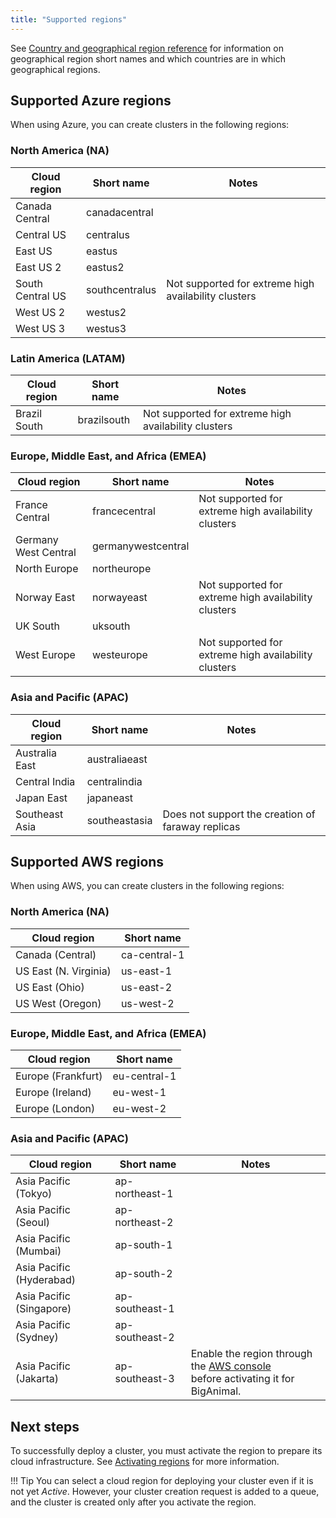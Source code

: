 ```yaml
---
title: "Supported regions"
---
```


See [Country and geographical region reference](country_reference) for information on geographical region short names and which countries are in which geographical regions.


## Supported Azure regions 

When using Azure, you can create clusters in the following regions:

### North America (NA)

|     Cloud region     |     Short name     |                        Notes                         |
| -------------------- | ------------------ | ---------------------------------------------------- |
| Canada Central       | canadacentral      |                                                      |
|  Central US           | centralus          |                                                      |
|  East US              | eastus             |                                                      |
|  East US 2            | eastus2            |                                                      |
|  South Central US     | southcentralus     | Not supported for extreme high availability clusters |
|  West US 2            | westus2            |                                                      |
|  West US 3            | westus3            |                                                      |

### Latin America (LATAM)

|     Cloud region     |     Short name     |                        Notes                         |
| -------------------- | ------------------ | ---------------------------------------------------- |
| Brazil South         | brazilsouth        | Not supported for extreme high availability clusters |

### Europe, Middle East, and Africa (EMEA)

|     Cloud region     |     Short name     |                        Notes                         |
| -------------------- | ------------------ | ---------------------------------------------------- |
| France Central       | francecentral      | Not supported for extreme high availability clusters |
| Germany West Central | germanywestcentral |                                                      |
| North Europe         | northeurope        |                                                      |
| Norway East          | norwayeast         | Not supported for extreme high availability clusters |
| UK South             | uksouth            |                                                      |
| West Europe          | westeurope         | Not supported for extreme high availability clusters |

### Asia and Pacific (APAC) 

|     Cloud region     |     Short name     |                        Notes                         |
| -------------------- | ------------------ | ---------------------------------------------------- |
| Australia East       | australiaeast      |                                                      |
| Central India        | centralindia       |                                                      |
| Japan East           | japaneast          |                                                      |
| Southeast Asia       | southeastasia      | Does not support the creation of faraway replicas    |


## Supported AWS regions 

When using AWS, you can create clusters in the following regions:

### North America (NA)

|       Cloud region       |   Short name   |
| ------------------------ | -------------- |
| Canada (Central)         | ca-central-1   |
| US East (N. Virginia)    | us-east-1      |
|  US East (Ohio)           | us-east-2      |
|  US West (Oregon)         | us-west-2      |

### Europe, Middle East, and Africa (EMEA)

|    Cloud region    |  Short name  |
| ------------------ | ------------ |
| Europe (Frankfurt) | eu-central-1 |
| Europe (Ireland)   | eu-west-1    |
| Europe (London)    | eu-west-2    |

### Asia and Pacific (APAC) 

|       Cloud region       |   Short name   | Notes |
| ------------------------ | -------------- | ----- |
| Asia Pacific (Tokyo)     | ap-northeast-1 |
| Asia Pacific (Seoul)     | ap-northeast-2 |
| Asia Pacific (Mumbai)    | ap-south-1     |
| Asia Pacific (Hyderabad)    | ap-south-2     |
| Asia Pacific (Singapore) | ap-southeast-1 |
| Asia Pacific (Sydney)    | ap-southeast-2 |
| Asia Pacific (Jakarta)    | ap-southeast-3 | Enable the region through the [AWS console](https://docs.aws.amazon.com/general/latest/gr/rande-manage.html#rande-manage-enable) <br /> before activating it for BigAnimal. |

## Next steps

To successfully deploy a cluster, you must activate the region to prepare its cloud infrastructure. See [Activating regions](/biganimal/latest/getting_started/activating_regions) for more information.

!!! Tip
    You can select a cloud region for deploying your cluster even if it is not yet *Active*. However, your cluster creation request is added to a queue, and the cluster is created only after you activate the region. 
